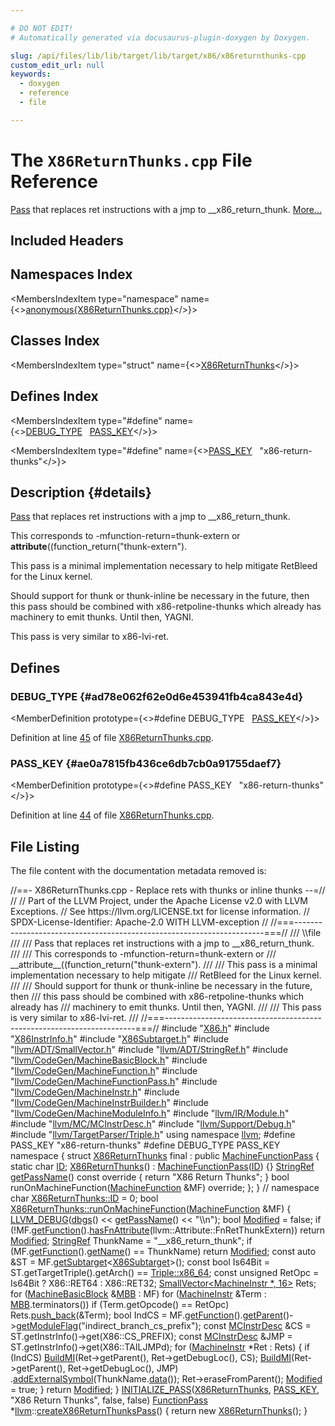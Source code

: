 ```yaml
---

# DO NOT EDIT!
# Automatically generated via docusaurus-plugin-doxygen by Doxygen.

slug: /api/files/lib/lib/target/lib/target/x86/x86returnthunks-cpp
custom_edit_url: null
keywords:
  - doxygen
  - reference
  - file

---
```





# The `X86ReturnThunks.cpp` File Reference

<DoxygenPage pluginConfig={pluginConfig}>

<a href="/docs/api/classes/llvm/pass">Pass</a> that replaces ret instructions with a jmp to &#95;&#95;x86&#95;return&#95;thunk. <a href="#details">More...</a>

## Included Headers

<IncludesList>
<IncludesListItem
  filePath="X86.h"
  permalink="/docs/api/files/lib/lib/target/lib/target/x86/x86-h"
  isLocal="true" />
<IncludesListItem
  filePath="X86InstrInfo.h"
  permalink="/docs/api/files/lib/lib/target/lib/target/x86/x86instrinfo-h"
  isLocal="true" />
<IncludesListItem
  filePath="X86Subtarget.h"
  permalink="/docs/api/files/lib/lib/target/lib/target/x86/x86subtarget-h"
  isLocal="true" />
<IncludesListItem
  filePath="llvm/ADT/SmallVector.h"
  permalink="/docs/api/files/include/include/llvm/include/llvm/adt/smallvector-h"
  isLocal="true" />
<IncludesListItem
  filePath="llvm/ADT/StringRef.h"
  permalink="/docs/api/files/include/include/llvm/include/llvm/adt/stringref-h"
  isLocal="true" />
<IncludesListItem
  filePath="llvm/CodeGen/MachineBasicBlock.h"
  permalink="/docs/api/files/include/include/llvm/include/llvm/codegen/machinebasicblock-h"
  isLocal="true" />
<IncludesListItem
  filePath="llvm/CodeGen/MachineFunction.h"
  permalink="/docs/api/files/include/include/llvm/include/llvm/codegen/machinefunction-h"
  isLocal="true" />
<IncludesListItem
  filePath="llvm/CodeGen/MachineFunctionPass.h"
  permalink="/docs/api/files/include/include/llvm/include/llvm/codegen/machinefunctionpass-h"
  isLocal="true" />
<IncludesListItem
  filePath="llvm/CodeGen/MachineInstr.h"
  permalink="/docs/api/files/include/include/llvm/include/llvm/codegen/machineinstr-h"
  isLocal="true" />
<IncludesListItem
  filePath="llvm/CodeGen/MachineInstrBuilder.h"
  permalink="/docs/api/files/include/include/llvm/include/llvm/codegen/machineinstrbuilder-h"
  isLocal="true" />
<IncludesListItem
  filePath="llvm/CodeGen/MachineModuleInfo.h"
  permalink="/docs/api/files/include/include/llvm/include/llvm/codegen/machinemoduleinfo-h"
  isLocal="true" />
<IncludesListItem
  filePath="llvm/IR/Module.h"
  permalink="/docs/api/files/include/include/llvm/include/llvm/ir/module-h"
  isLocal="true" />
<IncludesListItem
  filePath="llvm/MC/MCInstrDesc.h"
  permalink="/docs/api/files/include/include/llvm/include/llvm/mc/mcinstrdesc-h"
  isLocal="true" />
<IncludesListItem
  filePath="llvm/Support/Debug.h"
  permalink="/docs/api/files/include/include/llvm/include/llvm/support/debug-h"
  isLocal="true" />
<IncludesListItem
  filePath="llvm/TargetParser/Triple.h"
  permalink="/docs/api/files/include/include/llvm/include/llvm/targetparser/triple-h"
  isLocal="true" />
</IncludesList>

## Namespaces Index

<MembersIndex>

<MembersIndexItem
  type="namespace"
  name={<><a href="/docs/api/namespaces/anonymous-x86returnthunks-cpp-">anonymous&#123;X86ReturnThunks.cpp&#125;</a></>}>
</MembersIndexItem>

</MembersIndex>

## Classes Index

<MembersIndex>

<MembersIndexItem
  type="struct"
  name={<><a href="/docs/api/structs/anonymous-namespace-x86returnthunks-cpp-/x86returnthunks">X86ReturnThunks</a></>}>
</MembersIndexItem>

</MembersIndex>

## Defines Index

<MembersIndex>

<MembersIndexItem
  type="#define"
  name={<><a href="#ad78e062f62e0d6e453941fb4ca843e4d">DEBUG&#95;TYPE</a>&nbsp;&nbsp;&nbsp;<a href="/docs/api/files/lib/lib/target/lib/target/x86/x86flagscopylowering-cpp/#ae0a7815fb436ce6db7cb0a91755daef7">PASS&#95;KEY</a></>}>
</MembersIndexItem>

<MembersIndexItem
  type="#define"
  name={<><a href="#ae0a7815fb436ce6db7cb0a91755daef7">PASS&#95;KEY</a>&nbsp;&nbsp;&nbsp;&quot;x86-return-thunks&quot;</>}>
</MembersIndexItem>

</MembersIndex>

## Description {#details}

<a href="/docs/api/classes/llvm/pass">Pass</a> that replaces ret instructions with a jmp to &#95;&#95;x86&#95;return&#95;thunk.

This corresponds to -mfunction-return=thunk-extern or <b>attribute</b>((function&#95;return(&quot;thunk-extern&quot;).

This pass is a minimal implementation necessary to help mitigate RetBleed for the Linux kernel.

Should support for thunk or thunk-inline be necessary in the future, then this pass should be combined with x86-retpoline-thunks which already has machinery to emit thunks. Until then, YAGNI.

This pass is very similar to x86-lvi-ret.

<SectionDefinition>

## Defines

### DEBUG&#95;TYPE {#ad78e062f62e0d6e453941fb4ca843e4d}

<MemberDefinition
  prototype={<>#define DEBUG&#95;TYPE&nbsp;&nbsp;&nbsp;<a href="/docs/api/files/lib/lib/target/lib/target/x86/x86flagscopylowering-cpp/#ae0a7815fb436ce6db7cb0a91755daef7">PASS&#95;KEY</a></>}>

Definition at line <a href="#l00045">45</a> of file <a href="/docs/api/files/lib/lib/target/lib/target/x86/x86returnthunks-cpp">X86ReturnThunks.cpp</a>.
</MemberDefinition>

### PASS&#95;KEY {#ae0a7815fb436ce6db7cb0a91755daef7}

<MemberDefinition
  prototype={<>#define PASS&#95;KEY&nbsp;&nbsp;&nbsp;&quot;x86-return-thunks&quot;</>}>

Definition at line <a href="#l00044">44</a> of file <a href="/docs/api/files/lib/lib/target/lib/target/x86/x86returnthunks-cpp">X86ReturnThunks.cpp</a>.
</MemberDefinition>

</SectionDefinition>

## File Listing

The file content with the documentation metadata removed is:

<ProgramListing>

<Link id="l00001" /><CodeLine lineNumber="1"><span class="doxyHighlightComment">//==- X86ReturnThunks.cpp - Replace rets with thunks or inline thunks --=//</span></CodeLine>
<Link id="l00002" /><CodeLine lineNumber="2"><span class="doxyHighlightComment">//</span></CodeLine>
<Link id="l00003" /><CodeLine lineNumber="3"><span class="doxyHighlightComment">// Part of the LLVM Project, under the Apache License v2.0 with LLVM Exceptions.</span></CodeLine>
<Link id="l00004" /><CodeLine lineNumber="4"><span class="doxyHighlightComment">// See https://llvm.org/LICENSE.txt for license information.</span></CodeLine>
<Link id="l00005" /><CodeLine lineNumber="5"><span class="doxyHighlightComment">// SPDX-License-Identifier: Apache-2.0 WITH LLVM-exception</span></CodeLine>
<Link id="l00006" /><CodeLine lineNumber="6"><span class="doxyHighlightComment">//</span></CodeLine>
<Link id="l00007" /><CodeLine lineNumber="7"><span class="doxyHighlightComment">//===----------------------------------------------------------------------===//</span></CodeLine>
<Link id="l00008" /><CodeLine lineNumber="8"><span class="doxyHighlightComment">/// \\file</span></CodeLine>
<Link id="l00009" /><CodeLine lineNumber="9"><span class="doxyHighlightComment">///</span></CodeLine>
<Link id="l00010" /><CodeLine lineNumber="10"><span class="doxyHighlightComment">/// Pass that replaces ret instructions with a jmp to &#95;&#95;x86&#95;return&#95;thunk.</span></CodeLine>
<Link id="l00011" /><CodeLine lineNumber="11"><span class="doxyHighlightComment">///</span></CodeLine>
<Link id="l00012" /><CodeLine lineNumber="12"><span class="doxyHighlightComment">/// This corresponds to -mfunction-return=thunk-extern or</span></CodeLine>
<Link id="l00013" /><CodeLine lineNumber="13"><span class="doxyHighlightComment">/// &#95;&#95;attribute&#95;&#95;((function&#95;return(&quot;thunk-extern&quot;).</span></CodeLine>
<Link id="l00014" /><CodeLine lineNumber="14"><span class="doxyHighlightComment">///</span></CodeLine>
<Link id="l00015" /><CodeLine lineNumber="15"><span class="doxyHighlightComment">/// This pass is a minimal implementation necessary to help mitigate</span></CodeLine>
<Link id="l00016" /><CodeLine lineNumber="16"><span class="doxyHighlightComment">/// RetBleed for the Linux kernel.</span></CodeLine>
<Link id="l00017" /><CodeLine lineNumber="17"><span class="doxyHighlightComment">///</span></CodeLine>
<Link id="l00018" /><CodeLine lineNumber="18"><span class="doxyHighlightComment">/// Should support for thunk or thunk-inline be necessary in the future, then</span></CodeLine>
<Link id="l00019" /><CodeLine lineNumber="19"><span class="doxyHighlightComment">/// this pass should be combined with x86-retpoline-thunks which already has</span></CodeLine>
<Link id="l00020" /><CodeLine lineNumber="20"><span class="doxyHighlightComment">/// machinery to emit thunks. Until then, YAGNI.</span></CodeLine>
<Link id="l00021" /><CodeLine lineNumber="21"><span class="doxyHighlightComment">///</span></CodeLine>
<Link id="l00022" /><CodeLine lineNumber="22"><span class="doxyHighlightComment">/// This pass is very similar to x86-lvi-ret.</span></CodeLine>
<Link id="l00023" /><CodeLine lineNumber="23"><span class="doxyHighlightComment">///</span></CodeLine>
<Link id="l00024" /><CodeLine lineNumber="24"><span class="doxyHighlightComment">//===----------------------------------------------------------------------===//</span></CodeLine>
<Link id="l00025" /><CodeLine lineNumber="25"></CodeLine>
<Link id="l00026" /><CodeLine lineNumber="26"><span class="doxyHighlightPreprocessor">#include &quot;<a href="/docs/api/files/lib/lib/target/lib/target/x86/x86-h">X86.h</a>&quot;</span></CodeLine>
<Link id="l00027" /><CodeLine lineNumber="27"><span class="doxyHighlightPreprocessor">#include &quot;<a href="/docs/api/files/lib/lib/target/lib/target/x86/x86instrinfo-h">X86InstrInfo.h</a>&quot;</span></CodeLine>
<Link id="l00028" /><CodeLine lineNumber="28"><span class="doxyHighlightPreprocessor">#include &quot;<a href="/docs/api/files/lib/lib/target/lib/target/x86/x86subtarget-h">X86Subtarget.h</a>&quot;</span></CodeLine>
<Link id="l00029" /><CodeLine lineNumber="29"><span class="doxyHighlightPreprocessor">#include &quot;<a href="/docs/api/files/include/include/llvm/include/llvm/adt/smallvector-h">llvm/ADT/SmallVector.h</a>&quot;</span></CodeLine>
<Link id="l00030" /><CodeLine lineNumber="30"><span class="doxyHighlightPreprocessor">#include &quot;<a href="/docs/api/files/include/include/llvm/include/llvm/adt/stringref-h">llvm/ADT/StringRef.h</a>&quot;</span></CodeLine>
<Link id="l00031" /><CodeLine lineNumber="31"><span class="doxyHighlightPreprocessor">#include &quot;<a href="/docs/api/files/include/include/llvm/include/llvm/codegen/machinebasicblock-h">llvm/CodeGen/MachineBasicBlock.h</a>&quot;</span></CodeLine>
<Link id="l00032" /><CodeLine lineNumber="32"><span class="doxyHighlightPreprocessor">#include &quot;<a href="/docs/api/files/include/include/llvm/include/llvm/codegen/machinefunction-h">llvm/CodeGen/MachineFunction.h</a>&quot;</span></CodeLine>
<Link id="l00033" /><CodeLine lineNumber="33"><span class="doxyHighlightPreprocessor">#include &quot;<a href="/docs/api/files/include/include/llvm/include/llvm/codegen/machinefunctionpass-h">llvm/CodeGen/MachineFunctionPass.h</a>&quot;</span></CodeLine>
<Link id="l00034" /><CodeLine lineNumber="34"><span class="doxyHighlightPreprocessor">#include &quot;<a href="/docs/api/files/include/include/llvm/include/llvm/codegen/machineinstr-h">llvm/CodeGen/MachineInstr.h</a>&quot;</span></CodeLine>
<Link id="l00035" /><CodeLine lineNumber="35"><span class="doxyHighlightPreprocessor">#include &quot;<a href="/docs/api/files/include/include/llvm/include/llvm/codegen/machineinstrbuilder-h">llvm/CodeGen/MachineInstrBuilder.h</a>&quot;</span></CodeLine>
<Link id="l00036" /><CodeLine lineNumber="36"><span class="doxyHighlightPreprocessor">#include &quot;<a href="/docs/api/files/include/include/llvm/include/llvm/codegen/machinemoduleinfo-h">llvm/CodeGen/MachineModuleInfo.h</a>&quot;</span></CodeLine>
<Link id="l00037" /><CodeLine lineNumber="37"><span class="doxyHighlightPreprocessor">#include &quot;<a href="/docs/api/files/include/include/llvm/include/llvm/ir/module-h">llvm/IR/Module.h</a>&quot;</span></CodeLine>
<Link id="l00038" /><CodeLine lineNumber="38"><span class="doxyHighlightPreprocessor">#include &quot;<a href="/docs/api/files/include/include/llvm/include/llvm/mc/mcinstrdesc-h">llvm/MC/MCInstrDesc.h</a>&quot;</span></CodeLine>
<Link id="l00039" /><CodeLine lineNumber="39"><span class="doxyHighlightPreprocessor">#include &quot;<a href="/docs/api/files/include/include/llvm/include/llvm/support/debug-h">llvm/Support/Debug.h</a>&quot;</span></CodeLine>
<Link id="l00040" /><CodeLine lineNumber="40"><span class="doxyHighlightPreprocessor">#include &quot;<a href="/docs/api/files/include/include/llvm/include/llvm/targetparser/triple-h">llvm/TargetParser/Triple.h</a>&quot;</span></CodeLine>
<Link id="l00041" /><CodeLine lineNumber="41"></CodeLine>
<Link id="l00042" /><CodeLine lineNumber="42"><span class="doxyHighlightKeyword">using namespace </span><span class="doxyHighlight"><a href="/docs/api/namespaces/llvm">llvm</a>;</span></CodeLine>
<Link id="l00043" /><CodeLine lineNumber="43"></CodeLine>
<Link id="l00044" /><CodeLine lineNumber="44" lineLink="#ae0a7815fb436ce6db7cb0a91755daef7"><span class="doxyHighlightPreprocessor">#define PASS&#95;KEY &quot;x86-return-thunks&quot;</span></CodeLine>
<Link id="l00045" /><CodeLine lineNumber="45" lineLink="#ad78e062f62e0d6e453941fb4ca843e4d"><span class="doxyHighlightPreprocessor">#define DEBUG&#95;TYPE PASS&#95;KEY</span></CodeLine>
<Link id="l00046" /><CodeLine lineNumber="46"></CodeLine>
<Link id="l00047" /><CodeLine lineNumber="47" lineLink="/docs/api/namespaces/anonymous-x86returnthunks-cpp-"><span class="doxyHighlightKeyword">namespace </span><span class="doxyHighlight">&#123;</span></CodeLine>
<Link id="l00048" /><CodeLine lineNumber="48" lineLink="/docs/api/structs/anonymous-namespace-x86returnthunks-cpp-/x86returnthunks"><span class="doxyHighlightKeyword">struct </span><span class="doxyHighlight"><a href="/docs/api/structs/anonymous-namespace-x86returnthunks-cpp-/x86returnthunks/#a21d0ad794a219358b241b38b1cb20bf5">X86ReturnThunks</a> final : </span><span class="doxyHighlightKeyword">public</span><span class="doxyHighlight"> <a href="/docs/api/classes/llvm/machinefunctionpass/#a29c81d2386f4a727c6d33413807530c8">MachineFunctionPass</a> &#123;</span></CodeLine>
<Link id="l00049" /><CodeLine lineNumber="49" lineLink="/docs/api/structs/anonymous-namespace-x86returnthunks-cpp-/x86returnthunks/#a034fc13add029b77bf7488ef77daa6e8"><span class="doxyHighlight">  </span><span class="doxyHighlightKeyword">static</span><span class="doxyHighlight"> </span><span class="doxyHighlightKeywordType">char</span><span class="doxyHighlight"> <a href="/docs/api/structs/anonymous-namespace-x86returnthunks-cpp-/x86returnthunks/#a034fc13add029b77bf7488ef77daa6e8">ID</a>;</span></CodeLine>
<Link id="l00050" /><CodeLine lineNumber="50" lineLink="/docs/api/structs/anonymous-namespace-x86returnthunks-cpp-/x86returnthunks/#a21d0ad794a219358b241b38b1cb20bf5"><span class="doxyHighlight">  <a href="/docs/api/structs/anonymous-namespace-x86returnthunks-cpp-/x86returnthunks/#a21d0ad794a219358b241b38b1cb20bf5">X86ReturnThunks</a>() : <a href="/docs/api/classes/llvm/machinefunctionpass/#a29c81d2386f4a727c6d33413807530c8">MachineFunctionPass</a>(<a href="/docs/api/structs/anonymous-namespace-x86returnthunks-cpp-/x86returnthunks/#a034fc13add029b77bf7488ef77daa6e8">ID</a>) &#123;&#125;</span></CodeLine>
<Link id="l00051" /><CodeLine lineNumber="51" lineLink="/docs/api/structs/anonymous-namespace-x86returnthunks-cpp-/x86returnthunks/#ab60a7f4cc8862e77d9585e350ad48017"><span class="doxyHighlight">  <a href="/docs/api/classes/llvm/stringref">StringRef</a> <a href="/docs/api/structs/anonymous-namespace-x86returnthunks-cpp-/x86returnthunks/#ab60a7f4cc8862e77d9585e350ad48017">getPassName</a>()</span><span class="doxyHighlightKeyword"> const override </span><span class="doxyHighlight">&#123; </span><span class="doxyHighlightKeywordFlow">return</span><span class="doxyHighlight"> </span><span class="doxyHighlightStringLiteral">&quot;X86 Return Thunks&quot;</span><span class="doxyHighlight">; &#125;</span></CodeLine>
<Link id="l00052" /><CodeLine lineNumber="52"><span class="doxyHighlight">  </span><span class="doxyHighlightKeywordType">bool</span><span class="doxyHighlight"> runOnMachineFunction(<a href="/docs/api/classes/llvm/machinefunction">MachineFunction</a> &amp;MF) </span><span class="doxyHighlightKeyword">override</span><span class="doxyHighlight">;</span></CodeLine>
<Link id="l00053" /><CodeLine lineNumber="53"><span class="doxyHighlight">&#125;;</span></CodeLine>
<Link id="l00054" /><CodeLine lineNumber="54"><span class="doxyHighlight">&#125; </span><span class="doxyHighlightComment">// namespace</span></CodeLine>
<Link id="l00055" /><CodeLine lineNumber="55"></CodeLine>
<Link id="l00056" /><CodeLine lineNumber="56"><span class="doxyHighlightKeywordType">char</span><span class="doxyHighlight"> <a href="/docs/api/structs/anonymous-namespace-x86returnthunks-cpp-/x86returnthunks/#a034fc13add029b77bf7488ef77daa6e8">X86ReturnThunks::ID</a> = 0;</span></CodeLine>
<Link id="l00057" /><CodeLine lineNumber="57"></CodeLine>
<Link id="l00058" /><CodeLine lineNumber="58" lineLink="/docs/api/structs/anonymous-namespace-x86returnthunks-cpp-/x86returnthunks/#ab4a10d58e295ec66ff8c9c1d3eeb0529"><span class="doxyHighlightKeywordType">bool</span><span class="doxyHighlight"> <a href="/docs/api/structs/anonymous-namespace-x86returnthunks-cpp-/x86returnthunks/#ab4a10d58e295ec66ff8c9c1d3eeb0529">X86ReturnThunks::runOnMachineFunction</a>(<a href="/docs/api/classes/llvm/machinefunction">MachineFunction</a> &amp;MF) &#123;</span></CodeLine>
<Link id="l00059" /><CodeLine lineNumber="59"><span class="doxyHighlight">  <a href="/docs/api/files/include/include/llvm/include/llvm/support/debug-h/#a196897517069dda1bdb549e24468f7d7">LLVM&#95;DEBUG</a>(<a href="/docs/api/namespaces/llvm/#a7c46c742c31be54870e2038048e6b391">dbgs</a>() &lt;&lt; <a href="/docs/api/structs/anonymous-namespace-x86returnthunks-cpp-/x86returnthunks/#ab60a7f4cc8862e77d9585e350ad48017">getPassName</a>() &lt;&lt; </span><span class="doxyHighlightStringLiteral">&quot;\\n&quot;</span><span class="doxyHighlight">);</span></CodeLine>
<Link id="l00060" /><CodeLine lineNumber="60"></CodeLine>
<Link id="l00061" /><CodeLine lineNumber="61"><span class="doxyHighlight">  </span><span class="doxyHighlightKeywordType">bool</span><span class="doxyHighlight"> <a href="/docs/api/files/lib/lib/transforms/lib/transforms/scalar/loopdeletion-cpp/#a0f1c83c3d08d80b12c424962a5e94ce8a35e0c8c0b180c95d4e122e55ed62cc64">Modified</a> = </span><span class="doxyHighlightKeyword">false</span><span class="doxyHighlight">;</span></CodeLine>
<Link id="l00062" /><CodeLine lineNumber="62"></CodeLine>
<Link id="l00063" /><CodeLine lineNumber="63"><span class="doxyHighlight">  </span><span class="doxyHighlightKeywordFlow">if</span><span class="doxyHighlight"> (!MF.<a href="/docs/api/classes/llvm/machinefunction/#a977ddce262de45c645be23d951066351">getFunction</a>().<a href="/docs/api/classes/llvm/function/#afb28a4deafe2954b0534cc6399ce518b">hasFnAttribute</a>(llvm::Attribute::FnRetThunkExtern))</span></CodeLine>
<Link id="l00064" /><CodeLine lineNumber="64"><span class="doxyHighlight">    </span><span class="doxyHighlightKeywordFlow">return</span><span class="doxyHighlight"> <a href="/docs/api/files/lib/lib/transforms/lib/transforms/scalar/loopdeletion-cpp/#a0f1c83c3d08d80b12c424962a5e94ce8a35e0c8c0b180c95d4e122e55ed62cc64">Modified</a>;</span></CodeLine>
<Link id="l00065" /><CodeLine lineNumber="65"></CodeLine>
<Link id="l00066" /><CodeLine lineNumber="66"><span class="doxyHighlight">  <a href="/docs/api/classes/llvm/stringref">StringRef</a> ThunkName = </span><span class="doxyHighlightStringLiteral">&quot;&#95;&#95;x86&#95;return&#95;thunk&quot;</span><span class="doxyHighlight">;</span></CodeLine>
<Link id="l00067" /><CodeLine lineNumber="67"><span class="doxyHighlight">  </span><span class="doxyHighlightKeywordFlow">if</span><span class="doxyHighlight"> (MF.<a href="/docs/api/classes/llvm/machinefunction/#a977ddce262de45c645be23d951066351">getFunction</a>().<a href="/docs/api/classes/llvm/value/#adb5c319f5905c1d3ca9eb5df546388c5">getName</a>() == ThunkName)</span></CodeLine>
<Link id="l00068" /><CodeLine lineNumber="68"><span class="doxyHighlight">    </span><span class="doxyHighlightKeywordFlow">return</span><span class="doxyHighlight"> <a href="/docs/api/files/lib/lib/transforms/lib/transforms/scalar/loopdeletion-cpp/#a0f1c83c3d08d80b12c424962a5e94ce8a35e0c8c0b180c95d4e122e55ed62cc64">Modified</a>;</span></CodeLine>
<Link id="l00069" /><CodeLine lineNumber="69"></CodeLine>
<Link id="l00070" /><CodeLine lineNumber="70"><span class="doxyHighlight">  </span><span class="doxyHighlightKeyword">const</span><span class="doxyHighlight"> </span><span class="doxyHighlightKeyword">auto</span><span class="doxyHighlight"> &amp;ST = MF.<a href="/docs/api/classes/llvm/machinefunction/#a3825368aca2bc1550d173660df4da6a6">getSubtarget</a>&lt;<a href="/docs/api/classes/llvm/x86subtarget">X86Subtarget</a>&gt;();</span></CodeLine>
<Link id="l00071" /><CodeLine lineNumber="71"><span class="doxyHighlight">  </span><span class="doxyHighlightKeyword">const</span><span class="doxyHighlight"> </span><span class="doxyHighlightKeywordType">bool</span><span class="doxyHighlight"> Is64Bit = ST.getTargetTriple().getArch() == <a href="/docs/api/classes/llvm/triple/#a547abd13f7a3c063aa72c8192a868154a13d8ce5e71051718a537277c6a594062">Triple::x86&#95;64</a>;</span></CodeLine>
<Link id="l00072" /><CodeLine lineNumber="72"><span class="doxyHighlight">  </span><span class="doxyHighlightKeyword">const</span><span class="doxyHighlight"> </span><span class="doxyHighlightKeywordType">unsigned</span><span class="doxyHighlight"> RetOpc = Is64Bit ? X86::RET64 : X86::RET32;</span></CodeLine>
<Link id="l00073" /><CodeLine lineNumber="73"><span class="doxyHighlight">  <a href="/docs/api/classes/llvm/smallvector">SmallVector&lt;MachineInstr &#42;, 16&gt;</a> Rets;</span></CodeLine>
<Link id="l00074" /><CodeLine lineNumber="74"></CodeLine>
<Link id="l00075" /><CodeLine lineNumber="75"><span class="doxyHighlight">  </span><span class="doxyHighlightKeywordFlow">for</span><span class="doxyHighlight"> (<a href="/docs/api/classes/llvm/machinebasicblock">MachineBasicBlock</a> &amp;<a href="/docs/api/files/lib/lib/target/lib/target/arm/armslshardening-cpp/#a5958512eae2979bd2eb383977996a600">MBB</a> : MF)</span></CodeLine>
<Link id="l00076" /><CodeLine lineNumber="76"><span class="doxyHighlight">    </span><span class="doxyHighlightKeywordFlow">for</span><span class="doxyHighlight"> (<a href="/docs/api/classes/llvm/machineinstr">MachineInstr</a> &amp;Term : <a href="/docs/api/files/lib/lib/target/lib/target/arm/armslshardening-cpp/#a5958512eae2979bd2eb383977996a600">MBB</a>.terminators())</span></CodeLine>
<Link id="l00077" /><CodeLine lineNumber="77"><span class="doxyHighlight">      </span><span class="doxyHighlightKeywordFlow">if</span><span class="doxyHighlight"> (Term.getOpcode() == RetOpc)</span></CodeLine>
<Link id="l00078" /><CodeLine lineNumber="78"><span class="doxyHighlight">        Rets.<a href="/docs/api/classes/llvm/smallvectortemplatebase/#af42bfbc067df27c19ee2fc859df58799">push&#95;back</a>(&amp;Term);</span></CodeLine>
<Link id="l00079" /><CodeLine lineNumber="79"></CodeLine>
<Link id="l00080" /><CodeLine lineNumber="80"><span class="doxyHighlight">  </span><span class="doxyHighlightKeywordType">bool</span><span class="doxyHighlight"> IndCS =</span></CodeLine>
<Link id="l00081" /><CodeLine lineNumber="81"><span class="doxyHighlight">      MF.<a href="/docs/api/classes/llvm/machinefunction/#a977ddce262de45c645be23d951066351">getFunction</a>().<a href="/docs/api/classes/llvm/globalvalue/#a739b30c811f1eece61b05320ddf44e5b">getParent</a>()-&gt;<a href="/docs/api/classes/llvm/module/#afe43fb9222955bdceb316e851056f516">getModuleFlag</a>(</span><span class="doxyHighlightStringLiteral">&quot;indirect&#95;branch&#95;cs&#95;prefix&quot;</span><span class="doxyHighlight">);</span></CodeLine>
<Link id="l00082" /><CodeLine lineNumber="82"><span class="doxyHighlight">  </span><span class="doxyHighlightKeyword">const</span><span class="doxyHighlight"> <a href="/docs/api/classes/llvm/mcinstrdesc">MCInstrDesc</a> &amp;CS = ST.getInstrInfo()-&gt;get(X86::CS&#95;PREFIX);</span></CodeLine>
<Link id="l00083" /><CodeLine lineNumber="83"><span class="doxyHighlight">  </span><span class="doxyHighlightKeyword">const</span><span class="doxyHighlight"> <a href="/docs/api/classes/llvm/mcinstrdesc">MCInstrDesc</a> &amp;JMP = ST.getInstrInfo()-&gt;get(X86::TAILJMPd);</span></CodeLine>
<Link id="l00084" /><CodeLine lineNumber="84"></CodeLine>
<Link id="l00085" /><CodeLine lineNumber="85"><span class="doxyHighlight">  </span><span class="doxyHighlightKeywordFlow">for</span><span class="doxyHighlight"> (<a href="/docs/api/classes/llvm/machineinstr">MachineInstr</a> &#42;Ret : Rets) &#123;</span></CodeLine>
<Link id="l00086" /><CodeLine lineNumber="86"><span class="doxyHighlight">    </span><span class="doxyHighlightKeywordFlow">if</span><span class="doxyHighlight"> (IndCS)</span></CodeLine>
<Link id="l00087" /><CodeLine lineNumber="87"><span class="doxyHighlight">      <a href="/docs/api/namespaces/llvm/#a17e04afcf0c5efeb0eb6a9a45287b5e4">BuildMI</a>(Ret-&gt;getParent(), Ret-&gt;getDebugLoc(), CS);</span></CodeLine>
<Link id="l00088" /><CodeLine lineNumber="88"><span class="doxyHighlight">    <a href="/docs/api/namespaces/llvm/#a17e04afcf0c5efeb0eb6a9a45287b5e4">BuildMI</a>(Ret-&gt;getParent(), Ret-&gt;getDebugLoc(), JMP)</span></CodeLine>
<Link id="l00089" /><CodeLine lineNumber="89"><span class="doxyHighlight">        .<a href="/docs/api/classes/llvm/machineinstrbuilder/#a30a1feca92679c24a46b0b824a6de269">addExternalSymbol</a>(ThunkName.<a href="/docs/api/classes/llvm/stringref/#a7b0fa1a82461032cdf16b7f6c59f0a6a">data</a>());</span></CodeLine>
<Link id="l00090" /><CodeLine lineNumber="90"><span class="doxyHighlight">    Ret-&gt;eraseFromParent();</span></CodeLine>
<Link id="l00091" /><CodeLine lineNumber="91"><span class="doxyHighlight">    <a href="/docs/api/files/lib/lib/transforms/lib/transforms/scalar/loopdeletion-cpp/#a0f1c83c3d08d80b12c424962a5e94ce8a35e0c8c0b180c95d4e122e55ed62cc64">Modified</a> = </span><span class="doxyHighlightKeyword">true</span><span class="doxyHighlight">;</span></CodeLine>
<Link id="l00092" /><CodeLine lineNumber="92"><span class="doxyHighlight">  &#125;</span></CodeLine>
<Link id="l00093" /><CodeLine lineNumber="93"></CodeLine>
<Link id="l00094" /><CodeLine lineNumber="94"><span class="doxyHighlight">  </span><span class="doxyHighlightKeywordFlow">return</span><span class="doxyHighlight"> <a href="/docs/api/files/lib/lib/transforms/lib/transforms/scalar/loopdeletion-cpp/#a0f1c83c3d08d80b12c424962a5e94ce8a35e0c8c0b180c95d4e122e55ed62cc64">Modified</a>;</span></CodeLine>
<Link id="l00095" /><CodeLine lineNumber="95"><span class="doxyHighlight">&#125;</span></CodeLine>
<Link id="l00096" /><CodeLine lineNumber="96"></CodeLine>
<Link id="l00097" /><CodeLine lineNumber="97"><span class="doxyHighlight"><a href="/docs/api/files/include/include/llvm/passsupport-h/#af807c9595d50b45c0008924c4679c85c">INITIALIZE&#95;PASS</a>(<a href="/docs/api/structs/anonymous-namespace-x86returnthunks-cpp-/x86returnthunks">X86ReturnThunks</a>, <a href="/docs/api/files/lib/lib/target/lib/target/x86/x86flagscopylowering-cpp/#ae0a7815fb436ce6db7cb0a91755daef7">PASS&#95;KEY</a>, </span><span class="doxyHighlightStringLiteral">&quot;X86 Return Thunks&quot;</span><span class="doxyHighlight">, </span><span class="doxyHighlightKeyword">false</span><span class="doxyHighlight">, </span><span class="doxyHighlightKeyword">false</span><span class="doxyHighlight">)</span></CodeLine>
<Link id="l00098" /><CodeLine lineNumber="98"></CodeLine>
<Link id="l00099" /><CodeLine lineNumber="99" lineLink="/docs/api/namespaces/llvm/#aee08a075888dec5d3dee12b6fc33696d"><span class="doxyHighlight"><a href="/docs/api/classes/llvm/functionpass">FunctionPass</a> &#42;<a href="/docs/api/namespaces/llvm">llvm</a>::<a href="/docs/api/namespaces/llvm/#aee08a075888dec5d3dee12b6fc33696d">createX86ReturnThunksPass</a>() &#123;</span></CodeLine>
<Link id="l00100" /><CodeLine lineNumber="100"><span class="doxyHighlight">  </span><span class="doxyHighlightKeywordFlow">return</span><span class="doxyHighlight"> </span><span class="doxyHighlightKeyword">new</span><span class="doxyHighlight"> <a href="/docs/api/structs/anonymous-namespace-x86returnthunks-cpp-/x86returnthunks/#a21d0ad794a219358b241b38b1cb20bf5">X86ReturnThunks</a>();</span></CodeLine>
<Link id="l00101" /><CodeLine lineNumber="101"><span class="doxyHighlight">&#125;</span></CodeLine>

</ProgramListing>


</DoxygenPage>
